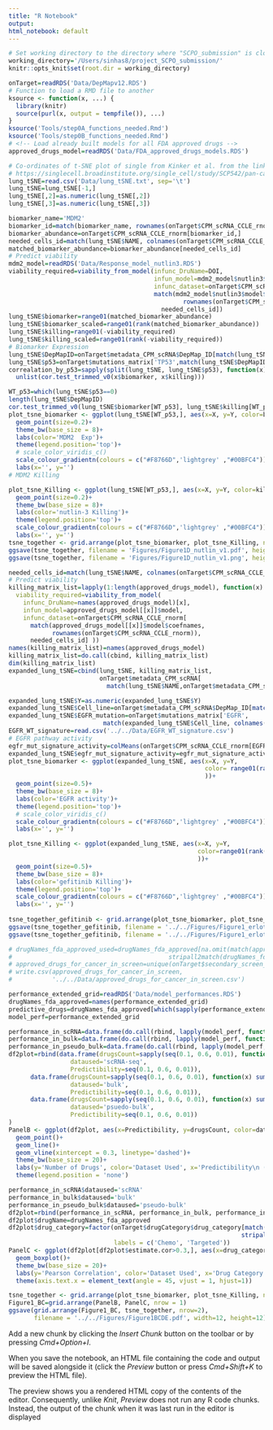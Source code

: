 ```yaml
---
title: "R Notebook"
output:
html_notebook: default
---
```


```r
# Set working directory to the directory where "SCPO_submission" is cloned.
working_directory='/Users/sinhas8/project_SCPO_submission/'
knitr::opts_knit$set(root.dir = working_directory)
```
<!-- Plot Figure 1D-E:  -->
<!-- Plot 1D-E represents single cells from cell lines (lung or non-lung) from DepMap-->
```r
onTarget=readRDS('Data/DepMapv12.RDS')
# Function to load a RMD file to another
ksource <- function(x, ...) {
  library(knitr)
  source(purl(x, output = tempfile()), ...)
}
ksource('Tools/step0A_functions_needed.Rmd')
ksource('Tools/step0B_functions_needed.Rmd')
# <!-- Load already built models for all FDA approved drugs -->
approved_drugs_model=readRDS('Data/FDA_approved_drugs_models.RDS')
```
<!-- Load required TSNE mapping information for each single cells -->
```r
# Co-ordinates of t-SNE plot of single from Kinker et al. from the link below
# https://singlecell.broadinstitute.org/single_cell/study/SCP542/pan-cancer-cell-line-heterogeneity#study-download
lung_tSNE=read.csv('Data/lung_tSNE.txt', sep='\t')
lung_tSNE=lung_tSNE[-1,]
lung_tSNE[,2]=as.numeric(lung_tSNE[,2])
lung_tSNE[,3]=as.numeric(lung_tSNE[,3])
```
<!-- Biomarker Preprocessing -->
<!-- TSNE plots -->
```r
biomarker_name='MDM2'
biomarker_id=match(biomarker_name, rownames(onTarget$CPM_scRNA_CCLE_rnorm))
biomarker_abundance=onTarget$CPM_scRNA_CCLE_rnorm[biomarker_id,]
needed_cells_id=match(lung_tSNE$NAME, colnames(onTarget$CPM_scRNA_CCLE_rnorm))
matched_biomarker_abundance=biomarker_abundance[needed_cells_id]
# Predict viability
mdm2_model=readRDS('Data/Response_model_nutlin3.RDS')
viability_required=viability_from_model(infunc_DruName=DOI,
                                        infun_model=mdm2_model$nutlin3$model,
                                        infunc_dataset=onTarget$CPM_scRNA_CCLE_rnorm[
                                        match(mdm2_model$nutlin3$model$coefnames, 
                                                rownames(onTarget$CPM_scRNA_CCLE_rnorm)),
                                          needed_cells_id])
lung_tSNE$biomarker=range01(matched_biomarker_abundance)
lung_tSNE$biomarker_scaled=range01(rank(matched_biomarker_abundance))
lung_tSNE$killing=range01(-viability_required)
lung_tSNE$killing_scaled=range01(rank(-viability_required))
# Biomarker Expression
lung_tSNE$DepMapID=onTarget$metadata_CPM_scRNA$DepMap_ID[match(lung_tSNE$NAME, onTarget$metadata_CPM_scRNA$NAME)]
lung_tSNE$p53=onTarget$mutations_matrix['TP53',match(lung_tSNE$DepMapID, colnames(onTarget$mutations_matrix))]
correalation_by_p53=sapply(split(lung_tSNE, lung_tSNE$p53), function(x)
  unlist(cor.test_trimmed_v0(x$biomarker, x$killing)))
```
<!-- MDM2 expression in P53 WT cells -->
```r
WT_p53=which(lung_tSNE$p53==0)
length(lung_tSNE$DepMapID)
cor.test_trimmed_v0(lung_tSNE$biomarker[WT_p53], lung_tSNE$killing[WT_p53])
plot_tsne_biomarker <- ggplot(lung_tSNE[WT_p53,], aes(x=X, y=Y, color=biomarker_scaled))+
  geom_point(size=0.2)+
  theme_bw(base_size = 8)+
  labs(color='MDM2  Exp')+
  theme(legend.position='top')+
  # scale_color_viridis_c()
  scale_colour_gradientn(colours = c("#F8766D",'lightgrey' ,"#00BFC4"))+
  labs(x='', y='')
# MDM2 Killing

plot_tsne_Killing <- ggplot(lung_tSNE[WT_p53,], aes(x=X, y=Y, color=killing_scaled))+
  geom_point(size=0.2)+
  theme_bw(base_size = 8)+
  labs(color='nutlin-3 Killing')+
  theme(legend.position='top')+
  scale_colour_gradientn(colours = c("#F8766D",'lightgrey' ,"#00BFC4"))+
  labs(x='', y='')
tsne_together <- grid.arrange(plot_tsne_biomarker, plot_tsne_Killing, nrow=1)
ggsave(tsne_together, filename = 'Figures/Figure1D_nutlin_v1.pdf', height=2.5, width=5.6)
ggsave(tsne_together, filename = 'Figures/Figure1D_nutlin_v1.png', height=2.5, width=5.6)
```
<!-- Plotting Figure 1E: Erlotinib vs EGFR pathway activity Figure -->
<!-- Load The models to Predict Killing -->
```r
needed_cells_id=match(lung_tSNE$NAME, colnames(onTarget$CPM_scRNA_CCLE_rnorm))
# Predict viability
killing_matrix_list=lapply(1:length(approved_drugs_model), function(x) 
  viability_required=viability_from_model(
    infunc_DruName=names(approved_drugs_model)[x],
    infun_model=approved_drugs_model[[x]]$model,
    infunc_dataset=onTarget$CPM_scRNA_CCLE_rnorm[
      match(approved_drugs_model[[x]]$model$coefnames, 
            rownames(onTarget$CPM_scRNA_CCLE_rnorm)),
      needed_cells_id] ))
names(killing_matrix_list)=names(approved_drugs_model)
killing_matrix_list=do.call(cbind, killing_matrix_list)
dim(killing_matrix_list)
expanded_lung_tSNE=cbind(lung_tSNE, killing_matrix_list,
                         onTarget$metadata_CPM_scRNA[
                           match(lung_tSNE$NAME,onTarget$metadata_CPM_scRNA$NAME), 10:21])
```
<!-- Plot TSNE -->
```r
expanded_lung_tSNE$Y=as.numeric(expanded_lung_tSNE$Y)
expanded_lung_tSNE$Cell_line=onTarget$metadata_CPM_scRNA$DepMap_ID[match(expanded_lung_tSNE$NAME, onTarget$metadata_CPM_scRNA$NAME)]
expanded_lung_tSNE$EGFR_mutation=onTarget$mutations_matrix['EGFR',
                          match(expanded_lung_tSNE$Cell_line, colnames(onTarget$mutations_matrix))]
EGFR_WT_signature=read.csv('../../Data/EGFR_WT_signature.csv')
# EGFR pathway activity
egfr_mut_signature_activity=colMeans(onTarget$CPM_scRNA_CCLE_rnorm[EGFR_WT_signature$x,])
expanded_lung_tSNE$egfr_mut_signature_activity=egfr_mut_signature_activity[match(expanded_lung_tSNE$NAME, names(egfr_mut_signature_activity))]
plot_tsne_biomarker <- ggplot(expanded_lung_tSNE, aes(x=X, y=Y,
                                                      color= range01(rank(-as.numeric(egfr_mut_signature_activity)))
                                                      ))+
  geom_point(size=0.5)+
  theme_bw(base_size = 8)+
  labs(color='EGFR activity')+
  theme(legend.position='top')+
  # scale_color_viridis_c()
  scale_colour_gradientn(colours = c("#F8766D",'lightgrey' ,"#00BFC4"))+
  labs(x='', y='')

plot_tsne_Killing <- ggplot(expanded_lung_tSNE, aes(x=X, y=Y,
                                                    color=range01(rank(-as.numeric(erlotinib)))
                                                    ))+
  geom_point(size=0.5)+
  theme_bw(base_size = 8)+
  labs(color='gefitinib Killing')+
  theme(legend.position='top')+
  scale_colour_gradientn(colours = c("#F8766D",'lightgrey' ,"#00BFC4"))+
  labs(x='', y='')
  
tsne_together_gefitinib <- grid.arrange(plot_tsne_biomarker, plot_tsne_Killing, nrow=1)
ggsave(tsne_together_gefitinib, filename = '../../Figures/Figure1_erlotinibv1.pdf', height=2.5, width=5.6)
ggsave(tsne_together_gefitinib, filename = '../../Figures/Figure1_erlotinibv1.png', height=2.5, width=5.6)
```
<!-- Figure 1B-C -->
<!-- Performance of our models in cross validation -->
```r
# drugNames_fda_approved_used=drugNames_fda_approved[na.omit(match(approved_drugs_for_cancer,
#                                           stripall2match(drugNames_fda_approved)))]
# approved_drugs_for_cancer_in_screen=unique(onTarget$secondary_screen_drugAnnotation$CommonName[na.omit(match(approved_drugs_for_cancer, stripall2match(onTarget$secondary_screen_drugAnnotation$CommonName)))])
# write.csv(approved_drugs_for_cancer_in_screen,
#           '../../Data/approved_drugs_for_cancer_in_screen.csv')
```

```r
performance_extended_grid=readRDS('Data/model_performances.RDS')
drugNames_fda_approved=names(performance_extended_grid)
predictive_drugs=drugNames_fda_approved[which(sapply(performance_extended_grid, function(x) x$performance_in_scRNA[2]>0.3))]
model_perf=performance_extended_grid
```
<!-- Panel B Plot performance in scRNA-seq -->
```r
performance_in_scRNA=data.frame(do.call(rbind, lapply(model_perf, function(x) x$performance_in_scRNA)))
performance_in_bulk=data.frame(do.call(rbind, lapply(model_perf, function(x) x$performance_in_bulk)))
performance_in_pseudo_bulk=data.frame(do.call(rbind, lapply(model_perf, function(x) x$performance_in_pseudo_bulk)))
df2plot=rbind(data.frame(drugsCount=sapply(seq(0.1, 0.6, 0.01), function(x) sum(performance_in_scRNA$estimate.cor>x)),
                 dataused='scRNA-seq',
                 Predictibility=seq(0.1, 0.6, 0.01)),
      data.frame(drugsCount=sapply(seq(0.1, 0.6, 0.01), function(x) sum(performance_in_bulk$estimate.cor>x)),
                 dataused='bulk',
                 Predictibility=seq(0.1, 0.6, 0.01)),
      data.frame(drugsCount=sapply(seq(0.1, 0.6, 0.01), function(x) sum(performance_in_pseudo_bulk$estimate.cor>x)),
                 dataused='psuedo-bulk',
                 Predictibility=seq(0.1, 0.6, 0.01))
)
PanelB <- ggplot(df2plot, aes(x=Predictibility, y=drugsCount, color=dataused))+
  geom_point()+
  geom_line()+
  geom_vline(xintercept = 0.3, linetype='dashed')+
  theme_bw(base_size = 20)+
  labs(y='Number of Drugs', color='Dataset Used', x='Predictibility\n (Pearson Correlation)')+
  theme(legend.position = 'none')
```

```r
performance_in_scRNA$dataused='scRNA'
performance_in_bulk$dataused='bulk'
performance_in_pseudo_bulk$dataused='pseudo-bulk'
df2plot=rbind(performance_in_scRNA, performance_in_bulk, performance_in_pseudo_bulk)
df2plot$drugName=drugNames_fda_approved
df2plot$drug_category=factor(onTarget$drugCategory$drug_category[match(df2plot$drugName,
                                                                stripall2match(onTarget$drugCategory$name))],
                             labels = c('Chemo', 'Targeted'))
PanelC <- ggplot(df2plot[df2plot$estimate.cor>0.3,], aes(x=drug_category,y=estimate.cor, color=dataused))+
  geom_boxplot()+
  theme_bw(base_size = 20)+
  labs(y='Pearson Correlation', color='Dataset Used', x='Drug Category')+
  theme(axis.text.x = element_text(angle = 45, vjust = 1, hjust=1))
```
<!-- Add both tSNE and Figure BC -->
```r
tsne_together <- grid.arrange(plot_tsne_biomarker, plot_tsne_Killing, nrow=1)
Figure1_BC=grid.arrange(PanelB, PanelC, nrow = 1)
ggsave(grid.arrange(Figure1_BC, tsne_together, nrow=2),
       filename = '../../Figures/Figure1BCDE.pdf', width=12, height=12)
```

Add a new chunk by clicking the *Insert Chunk* button on the toolbar or by pressing *Cmd+Option+I*.

When you save the notebook, an HTML file containing the code and output will be saved alongside it (click the *Preview* button or press *Cmd+Shift+K* to preview the HTML file). 

The preview shows you a rendered HTML copy of the contents of the editor. Consequently, unlike *Knit*, *Preview* does not run any R code chunks. Instead, the output of the chunk when it was last run in the editor is displayed